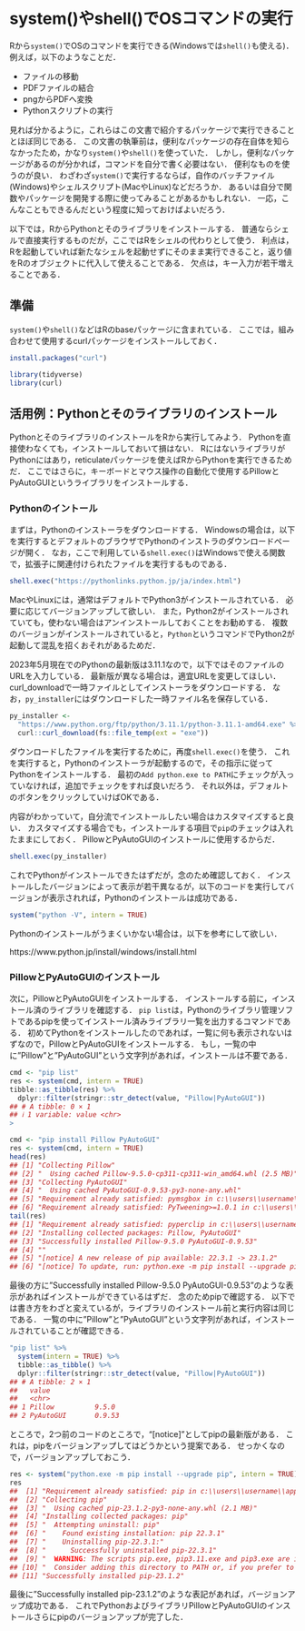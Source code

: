 # system()やshell()でOSコマンドの実行 {#shell}
<!--
-->

Rから`system()`でOSのコマンドを実行できる(Windowsでは`shell()`も使える)．
例えば，以下のようなことだ．

- ファイルの移動    
- PDFファイルの結合    
- pngからPDFへ変換   
- Pythonスクリプトの実行   

見れば分かるように，これらはこの文書で紹介するパッケージで実行できることとほぼ同じである．
この文書の執筆前は，便利なパッケージの存在自体を知らなかったため，かなり`system()`や`shell()`を使っていた．
しかし，便利なパッケージがあるのが分かれば，コマンドを自分で書く必要はない．
便利なものを使うのが良い．
わざわざ`system()`で実行するならば，自作のバッチファイル(Windows)やシェルスクリプト(MacやLinux)などだろうか．
あるいは自分で関数やパッケージを開発する際に使ってみることがあるかもしれない．
一応，こんなこともできるんだという程度に知っておけばよいだろう．

以下では，RからPythonとそのライブラリをインストールする．
普通ならシェルで直接実行するものだが，ここではRをシェルの代わりとして使う．
利点は，Rを起動していれば新たなシェルを起動せずにそのまま実行できること，返り値をRのオブジェクトに代入して使えることである．
欠点は，キー入力が若干増えることである．

## 準備

`system()`や`shell()`などはRのbaseパッケージに含まれている．
ここでは，組み合わせて使用するcurlパッケージをインストールしておく．

```r
install.packages("curl")
```

```r
library(tidyverse)
library(curl)
```

## 活用例：Pythonとそのライブラリのインストール {#install_python}

PythonとそのライブラリのインストールをRから実行してみよう．
Pythonを直接使わなくても，インストールしておいて損はない．
RにはないライブラリがPythonにはあり，reticulateパッケージを使えばRからPythonを実行できるためだ．
ここではさらに，キーボードとマウス操作の自動化で使用するPillowとPyAutoGUIというライブラリをインストールする．

### Pythonのイントール

まずは，Pythonのインストーラをダウンロードする．
Windowsの場合は，以下を実行するとデフォルトのブラウザでPythonのインストラのダウンロードページが開く．
なお，ここで利用している`shell.exec()`はWindowsで使える関数で，拡張子に関連付けられたファイルを実行するものである．

```r
shell.exec("https://pythonlinks.python.jp/ja/index.html")
```

MacやLinuxには，通常はデフォルトでPython3がインストールされている．
必要に応じてバージョンアップして欲しい．
また，Python2がインストールされていても，使わない場合はアンインストールしておくことをお勧めする．
複数のバージョンがインストールされていると，`Python`というコマンドでPython2が起動して混乱を招くおそれがあるためだ．
<!--
MacやLinuxの場合は，以下のコマンドが可能である．
```r
system("open https://pythonlinks.python.jp/ja/index.html")     # Mac
system("chrome https://pythonlinks.python.jp/ja/index.html &") # Linux
```
-->

2023年5月現在でのPythonの最新版は3.11.1なので，以下ではそのファイルのURLを入力している．
最新版が異なる場合は，適宜URLを変更してほしい．
curl_downloadで一時ファイルとしてインストーラをダウンロードする．
なお，`py_installer`にはダウンロードした一時ファイル名を保存している．

```r
py_installer <- 
  "https://www.python.org/ftp/python/3.11.1/python-3.11.1-amd64.exe" %>%
  curl::curl_download(fs::file_temp(ext = "exe"))
```


<!--
## TODO
tempfileの削除が必要
-->

ダウンロードしたファイルを実行するために，再度`shell.exec()`を使う．
これを実行すると，Pythonのインストーラが起動するので，その指示に従ってPythonをインストールする．
最初の`Add python.exe to PATH`にチェックが入っていなければ，追加でチェックをすれば良いだろう．
<!--
## TODO
インストール関係の画像をつける
-->
それ以外は，デフォルトのボタンをクリックしていけばOKである．

内容がわかっていて，自分流でインストールしたい場合はカスタマイズすると良い．
カスタマイズする場合でも，インストールする項目で`pip`のチェックは入れたままにしておく．
PillowとPyAutoGUIのインストールに使用するからだ．

```r
shell.exec(py_installer)
```

これでPythonがインストールできたはずだが，念のため確認しておく．
インストールしたバージョンによって表示が若干異なるが，以下のコードを実行してバージョンが表示されれば，Pythonのインストールは成功である．

```r
system("python -V", intern = TRUE)
```

Pythonのインストールがうまくいかない場合は，以下を参考にして欲しい．

https://www.python.jp/install/windows/install.html

### PillowとPyAutoGUIのインストール

<!--
```r
cmd <- "pip uninstall PyAutoGUI"
res <- system(cmd, input = "Y")
```
-->

次に，PillowとPyAutoGUIをインストールする．
インストールする前に，インストール済のライブラリを確認する．
`pip list`は，Pythonのライブラリ管理ソフトであるpipを使ってインストール済みライブラリ一覧を出力するコマンドである．
初めてPythonをインストールしたのであれば，一覧に何も表示されないはずなので，PillowとPyAutoGUIをインストールする．
もし，一覧の中に"Pillow"と"PyAutoGUI"という文字列があれば，インストールは不要である．

```r
cmd <- "pip list"
res <- system(cmd, intern = TRUE)
tibble::as_tibble(res) %>%
  dplyr::filter(stringr::str_detect(value, "Pillow|PyAutoGUI"))
## # A tibble: 0 × 1
## ℹ 1 variable: value <chr>
> 
```

```r
cmd <- "pip install Pillow PyAutoGUI"
res <- system(cmd, intern = TRUE)
head(res)
## [1] "Collecting Pillow"
## [2] "  Using cached Pillow-9.5.0-cp311-cp311-win_amd64.whl (2.5 MB)"
## [3] "Collecting PyAutoGUI"
## [4] "  Using cached PyAutoGUI-0.9.53-py3-none-any.whl"
## [5] "Requirement already satisfied: pymsgbox in c:\\users\\username\\appdata\\local\\programs\\python\\python~1\\lib\\site-packages (from PyAutoGUI) (1.0.9)"
## [6] "Requirement already satisfied: PyTweening>=1.0.1 in c:\\users\\username\\appdata\\local\\programs\\python\\python~1\\lib\\site-packages (from PyAutoGUI) (1.0.7)"
tail(res)
## [1] "Requirement already satisfied: pyperclip in c:\\users\\username\\appdata\\local\\programs\\python\\python~1\\lib\\site-packages (from mouseinfo->PyAutoGUI) (1.8.2)"
## [2] "Installing collected packages: Pillow, PyAutoGUI"
## [3] "Successfully installed Pillow-9.5.0 PyAutoGUI-0.9.53"
## [4] ""
## [5] "[notice] A new release of pip available: 22.3.1 -> 23.1.2"
## [6] "[notice] To update, run: python.exe -m pip install --upgrade pip"
```

最後の方に"Successfully installed Pillow-9.5.0 PyAutoGUI-0.9.53"のような表示があればインストールができているはずだ．
念のためpipで確認する．
以下では書き方をわざと変えているが，ライブラリのインストール前と実行内容は同じである．
一覧の中に"Pillow"と"PyAutoGUI"という文字列があれば，インストールされていることが確認できる．

```r
"pip list" %>%
  system(intern = TRUE) %>%
  tibble::as_tibble() %>%
  dplyr::filter(stringr::str_detect(value, "Pillow|PyAutoGUI"))
## # A tibble: 2 × 1
##   value               
##   <chr>               
## 1 Pillow          9.5.0 
## 2 PyAutoGUI       0.9.53
```

ところで，2つ前のコードのところで，"[notice]"としてpipの最新版がある．
これは，pipをバージョンアップしてはどうかという提案である．
せっかくなので，バージョンアップしておこう．

```r
res <- system("python.exe -m pip install --upgrade pip", intern = TRUE)
res
##  [1] "Requirement already satisfied: pip in c:\\users\\username\\appdata\\local\\programs\\python\\python~1\\lib\\site-packages (22.3.1)"
##  [2] "Collecting pip"
##  [3] "  Using cached pip-23.1.2-py3-none-any.whl (2.1 MB)"
##  [4] "Installing collected packages: pip"
##  [5] "  Attempting uninstall: pip"
##  [6] "    Found existing installation: pip 22.3.1"
##  [7] "    Uninstalling pip-22.3.1:"
##  [8] "      Successfully uninstalled pip-22.3.1"
##  [9] "  WARNING: The scripts pip.exe, pip3.11.exe and pip3.exe are installed in 'C:\\Users\\username\\AppData\\Local\\Programs\\Python\\PYTHON~1\\Scripts' which is not on PATH."
## [10] "  Consider adding this directory to PATH or, if you prefer to suppress this warning, use --no-warn-script-location."
## [11] "Successfully installed pip-23.1.2"
```

最後に"Successfully installed pip-23.1.2"のような表記があれば，バージョンアップ成功である．
これでPythonおよびライブラリPillowとPyAutoGUIのインストールさらにpipのバージョンアップが完了した．

<!--
  # Rから実行しなくても良いことではあるし，普通はシェルを使えば良い．
  # また，RStudioのTerminalを使っても同じことはできる．

## Pythonのスクリプト実行

```
wd <- "D:/matu/work/tmp"
setwd(wd)
system("c:/windows/py.exe pdf.py", intern = TRUE)
shell("pdf.py")
```

## その他の活用法
setwd()
  ワーキングディレクトリの設定
paste0()
  文字列の結合
stringrの関数
stringiの関数
  多くの関数はstringrにラッパーがあるが，文字コードの変換などはstringiの関数が必要
  日本語文字を使わなければ不要
  ファイル名の命名規則を決めておき，お世話にならない方が幸せ
purrr::map()
  for loopの代わり
  # ファイル名を取得する関数など


手作業でも良いが，ファイル数が多かったり，作業回数が多かったりするなら，自動化するのが便利である．
例えば，ファイルの操作やちょっとしたCUIアプリをコマンドでの動作をRでやってしまおうという邪道中の邪道である．
上記の操作をする際は，LinuxやMacであればshellスクリプトとして，Windowsであればバッチファイルとしてコードを書くのが本来の方法である．
しかし，shellスクリプトやバッチファイルのコマンドを体系的に勉強したことはない(その意味ではRの勉強もかなり怪しい)．
ウェブの情報をもとにしつつ，なんとなくコードを書いたことはある．
とはいえ変数の使い方などは特によくわからないので，ちょっとした操作にも時間がかかりそう．
そこで，慣れたRを使って雑多な操作をやっつけてしまおうと考えた．


  ## 
以下のような操作を自動化する．
・複数のフォルダに入ったPDFファイルを1つのPDFに結合
・結合後のファイルを指定場所に移動
・元ファイルを削除

なお，以下は基本的にwindowsでの操作を前提としているが，LinuxやMacでも同じあるいは類似のコマンドで代用できる可能性が高い．
日本語文字が入っていると，操作に若干手間がかかることが多い．


dosコマンド
ls, dir
  ファイル，ディレクトリの一覧を取得
move, copy, remove, rename
  ファイルの移動，コピー，削除, リネーム
cd
  ディレクトリの移動

その他ツール
concatPDF
  PDFの結合など(win10 OK，win11 NG)
  # ConcatPDF /outfile Merged.pdf File1.pdf File2.pdf File3.pdf
 
pdftk
  PDFの結合など(win11 OK)
  pdftk File1.pdf File2.pdf File3.pdf cat output Merged.pdf

ImageMagick
  画像変換など
-->

